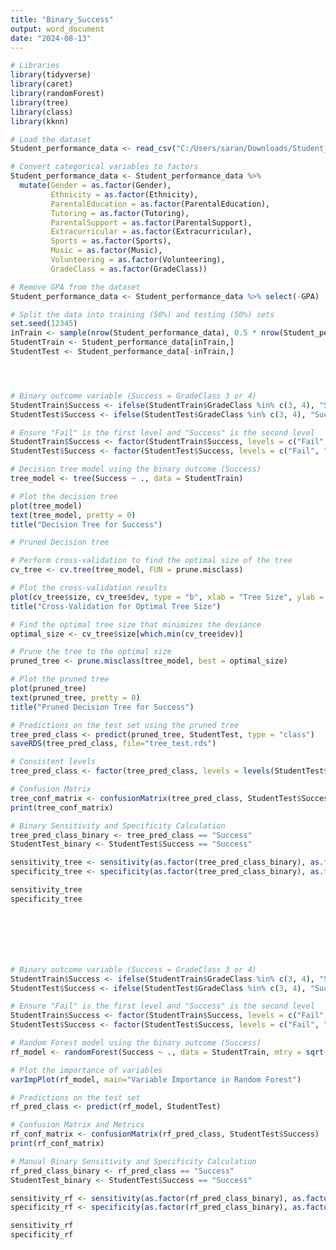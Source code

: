 ---
title: "Binary_Success"
output: word_document
date: "2024-08-13"
---
```{r}
# Libraries
library(tidyverse)
library(caret)
library(randomForest)
library(tree)
library(class)
library(kknn)

# Load the dataset
Student_performance_data <- read_csv("C:/Users/saran/Downloads/Student_performance_data _.csv")

# Convert categorical variables to factors
Student_performance_data <- Student_performance_data %>%
  mutate(Gender = as.factor(Gender),
         Ethnicity = as.factor(Ethnicity),
         ParentalEducation = as.factor(ParentalEducation),
         Tutoring = as.factor(Tutoring),
         ParentalSupport = as.factor(ParentalSupport),
         Extracurricular = as.factor(Extracurricular),
         Sports = as.factor(Sports),
         Music = as.factor(Music),
         Volunteering = as.factor(Volunteering),
         GradeClass = as.factor(GradeClass))

# Remove GPA from the dataset
Student_performance_data <- Student_performance_data %>% select(-GPA)

# Split the data into training (50%) and testing (50%) sets 
set.seed(12345)
inTrain <- sample(nrow(Student_performance_data), 0.5 * nrow(Student_performance_data))
StudentTrain <- Student_performance_data[inTrain,]
StudentTest <- Student_performance_data[-inTrain,]




# Binary outcome variable (Success = GradeClass 3 or 4)
StudentTrain$Success <- ifelse(StudentTrain$GradeClass %in% c(3, 4), "Success", "Fail")
StudentTest$Success <- ifelse(StudentTest$GradeClass %in% c(3, 4), "Success", "Fail")

# Ensure "Fail" is the first level and "Success" is the second level
StudentTrain$Success <- factor(StudentTrain$Success, levels = c("Fail", "Success"))
StudentTest$Success <- factor(StudentTest$Success, levels = c("Fail", "Success"))

# Decision tree model using the binary outcome (Success)
tree_model <- tree(Success ~ ., data = StudentTrain)

# Plot the decision tree
plot(tree_model)
text(tree_model, pretty = 0)
title("Decision Tree for Success")

# Pruned Decision tree

# Perform cross-validation to find the optimal size of the tree
cv_tree <- cv.tree(tree_model, FUN = prune.misclass)

# Plot the cross-validation results
plot(cv_tree$size, cv_tree$dev, type = "b", xlab = "Tree Size", ylab = "Deviance")
title("Cross-Validation for Optimal Tree Size")

# Find the optimal tree size that minimizes the deviance
optimal_size <- cv_tree$size[which.min(cv_tree$dev)]

# Prune the tree to the optimal size
pruned_tree <- prune.misclass(tree_model, best = optimal_size)

# Plot the pruned tree
plot(pruned_tree)
text(pruned_tree, pretty = 0)
title("Pruned Decision Tree for Success")

# Predictions on the test set using the pruned tree
tree_pred_class <- predict(pruned_tree, StudentTest, type = "class")
saveRDS(tree_pred_class, file="tree_test.rds")

# Consistent levels
tree_pred_class <- factor(tree_pred_class, levels = levels(StudentTest$Success))

# Confusion Matrix
tree_conf_matrix <- confusionMatrix(tree_pred_class, StudentTest$Success)
print(tree_conf_matrix)

# Binary Sensitivity and Specificity Calculation
tree_pred_class_binary <- tree_pred_class == "Success"
StudentTest_binary <- StudentTest$Success == "Success"

sensitivity_tree <- sensitivity(as.factor(tree_pred_class_binary), as.factor(StudentTest_binary), positive = "TRUE")
specificity_tree <- specificity(as.factor(tree_pred_class_binary), as.factor(StudentTest_binary), positive = "TRUE")

sensitivity_tree
specificity_tree







# Binary outcome variable (Success = GradeClass 3 or 4)
StudentTrain$Success <- ifelse(StudentTrain$GradeClass %in% c(3, 4), "Success", "Fail")
StudentTest$Success <- ifelse(StudentTest$GradeClass %in% c(3, 4), "Success", "Fail")

# Ensure "Fail" is the first level and "Success" is the second level
StudentTrain$Success <- factor(StudentTrain$Success, levels = c("Fail", "Success"))
StudentTest$Success <- factor(StudentTest$Success, levels = c("Fail", "Success"))

# Random Forest model using the binary outcome (Success)
rf_model <- randomForest(Success ~ ., data = StudentTrain, mtry = sqrt(ncol(StudentTrain) - 1), importance = TRUE)

# Plot the importance of variables
varImpPlot(rf_model, main="Variable Importance in Random Forest")

# Predictions on the test set
rf_pred_class <- predict(rf_model, StudentTest)

# Confusion Matrix and Metrics
rf_conf_matrix <- confusionMatrix(rf_pred_class, StudentTest$Success)
print(rf_conf_matrix)

# Manual Binary Sensitivity and Specificity Calculation
rf_pred_class_binary <- rf_pred_class == "Success"
StudentTest_binary <- StudentTest$Success == "Success"

sensitivity_rf <- sensitivity(as.factor(rf_pred_class_binary), as.factor(StudentTest_binary), positive = "TRUE")
specificity_rf <- specificity(as.factor(rf_pred_class_binary), as.factor(StudentTest_binary), positive = "TRUE")

sensitivity_rf
specificity_rf
```

